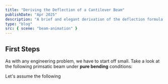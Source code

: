 ```yaml
---
title: "Deriving the Deflection of a Cantilever Beam"
publishDate: "Apr 2025"
description: "A brief and elegant derivation of the deflection formula for a cantilever beam"
type: "blog"
src: { scene: "beam-animation" }
---
```


<BeamAnimation />

## First Steps

As with any engineering problem, we have to start off small. Take a look at the following primsatic beam under **pure bending** conditions:

Let's assume the following

<WorkInProgress width="50%" />
